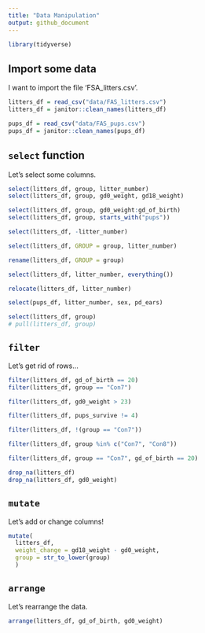 ```yaml
---
title: "Data Manipulation"
output: github_document
---
```


```r
library(tidyverse)
```

## Import some data

I want to import the file 'FSA_litters.csv'.

```r
litters_df = read_csv("data/FAS_litters.csv")
litters_df = janitor::clean_names(litters_df)

pups_df = read_csv("data/FAS_pups.csv")
pups_df = janitor::clean_names(pups_df)
```

## `select` function 

Let's select some columns.

```r
select(litters_df, group, litter_number)
select(litters_df, group, gd0_weight, gd18_weight)

select(litters_df, group, gd0_weight:gd_of_birth)
select(litters_df, group, starts_with("pups"))

select(litters_df, -litter_number)

select(litters_df, GROUP = group, litter_number)

rename(litters_df, GROUP = group)

select(litters_df, litter_number, everything())

relocate(litters_df, litter_number)

select(pups_df, litter_number, sex, pd_ears)

select(litters_df, group)
# pull(litters_df, group)
```

## `filter`

Let's get rid of rows...

```r
filter(litters_df, gd_of_birth == 20)
filter(litters_df, group == "Con7")

filter(litters_df, gd0_weight > 23)

filter(litters_df, pups_survive != 4)

filter(litters_df, !(group == "Con7"))

filter(litters_df, group %in% c("Con7", "Con8"))

filter(litters_df, group == "Con7", gd_of_birth == 20)

drop_na(litters_df)
drop_na(litters_df, gd0_weight)
```

## `mutate`

Let's add or change columns!

```r
mutate(
  litters_df, 
  weight_change = gd18_weight - gd0_weight,
  group = str_to_lower(group)
  )
```

## `arrange` 

Let's rearrange the data.

```r
arrange(litters_df, gd_of_birth, gd0_weight)
```


